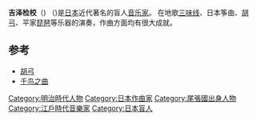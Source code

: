 '''吉泽检校'''（{{lang|ja|吉沢検校、よしざわ・けんぎょう}}) （{{bd|1800年||1872年||Yoshizawa Kengyou}})是[[日本|日本]]近代著名的盲人[[音乐家|音乐家]]。
在地歌[[三味线|三味线]]、日本筝曲、[[胡弓|胡弓]]、平家[[琵琶|琵琶]]等乐器的演奏，作曲方面均有很大成就。

== 参考 ==
* [[胡弓|胡弓]]
* [[千鸟之曲|千鸟之曲]]

{{Japan-artist-stub}}

{{DEFAULTSORT:Yoshizawa Kengyou}}
[[Category:明治時代人物|Category:明治時代人物]]
[[Category:日本作曲家|Category:日本作曲家]]
[[Category:尾張國出身人物|Category:尾張國出身人物]]
[[Category:江戶時代音樂家|Category:江戶時代音樂家]]
[[Category:日本盲人|Category:日本盲人]]